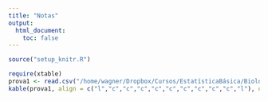 ```yaml
---
title: "Notas"
output:
  html_document:
    toc: false
---
```


```r
source("setup_knitr.R")
```

```r
require(xtable)     
prova1 <- read.csv("/home/wagner/Dropbox/Cursos/EstatísticaBásica/BiologiaMANHA/Prova1NOTA.csv", header = TRUE)
kable(prova1, align = c("l","c","c","c","c","c","c","c","c","c","l"), digits = 2)
```
